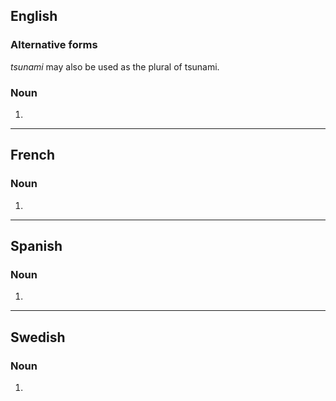 {{also|Tsunamis|tsunâmis|tsunami's}}

==English==

===Alternative forms===
''tsunami'' may also be used as the plural of tsunami.

===Noun===
{{head|en|noun plural form}}

# {{plural of|tsunami|lang=en}}

----

==French==

===Noun===
{{head|fr|noun plural form|g=?}}

# {{plural of|tsunami|lang=fr}}

----

==Spanish==

===Noun===
{{head|es|noun form}}

# {{plural of|tsunami|lang=es}}

----

==Swedish==

===Noun===
{{head|sv|noun form}}

# {{sv-noun-form-indef-gen|tsunami}}